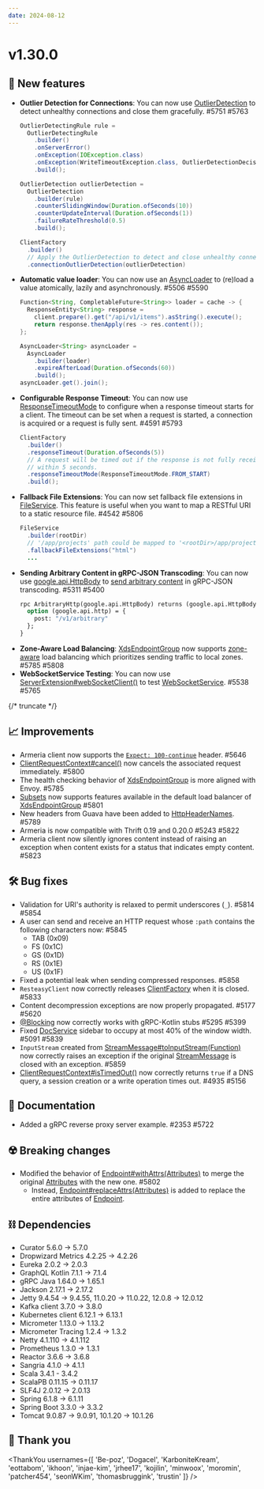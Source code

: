 ```yaml
---
date: 2024-08-12
---
```


# v1.30.0

## 🌟 New features

- **Outlier Detection for Connections**: You can now use [OutlierDetection](type) to detect unhealthy 
  connections and close them gracefully. #5751 #5763
  ```java
  OutlierDetectingRule rule =
    OutlierDetectingRule
      .builder()
      .onServerError()
      .onException(IOException.class)
      .onException(WriteTimeoutException.class, OutlierDetectionDecision.FATAL)
      .build();
  
  OutlierDetection outlierDetection = 
    OutlierDetection
      .builder(rule)
      .counterSlidingWindow(Duration.ofSeconds(10))
      .counterUpdateInterval(Duration.ofSeconds(1))
      .failureRateThreshold(0.5)
      .build();
  
  ClientFactory
    .builder()
    // Apply the OutlierDetection to detect and close unhealthy connections
    .connectionOutlierDetection(outlierDetection)
  ```
- **Automatic value loader**: You can now use an [AsyncLoader](type) to (re)load a value atomically, lazily and 
  asynchronously. #5506 #5590
  ```java
  Function<String, CompletableFuture<String>> loader = cache -> {
    ResponseEntity<String> response =
      client.prepare().get("/api/v1/items").asString().execute();
      return response.thenApply(res -> res.content());
  };

  AsyncLoader<String> asyncLoader =
    AsyncLoader
      .builder(loader)
      .expireAfterLoad(Duration.ofSeconds(60))
      .build();
  asyncLoader.get().join();
  ```
- **Configurable Response Timeout**: You can now use [ResponseTimeoutMode](type) to configure when a response
  timeout starts for a client. The timeout can be set when a request is started, a connection is acquired or a 
  request is fully sent. #4591 #5793
  ```java
  ClientFactory
    .builder()
    .responseTimeout(Duration.ofSeconds(5))
    // A request will be timed out if the response is not fully received
    // within 5 seconds.
    .responseTimeoutMode(ResponseTimeoutMode.FROM_START)
    .build();
  ```
- **Fallback File Extensions**: You can now set fallback file extensions in [FileService](type).
  This feature is useful when you want to map a RESTful URI to a static resource file. #4542 #5806
  ```java
  FileService
    .builder(rootDir)
    // '/app/projects' path could be mapped to '<rootDir>/app/projects.html'
    .fallbackFileExtensions("html")
    ...
  ```
- **Sending Arbitrary Content in gRPC-JSON Transcoding**: You can now use [google.api.HttpBody](https://github.com/googleapis/googleapis/blob/master/google/api/httpbody.proto)
  to [send arbitrary content](https://www.envoyproxy.io/docs/envoy/latest/configuration/http/http_filters/grpc_json_transcoder_filter#sending-arbitrary-content)
  in gRPC-JSON transcoding. #5311 #5400
  ```protobuf
  rpc ArbitraryHttp(google.api.HttpBody) returns (google.api.HttpBody) {
    option (google.api.http) = {
      post: "/v1/arbitrary"
    };
  }
  ```
- **Zone-Aware Load Balancing**: [XdsEndpointGroup](type) now supports [zone-aware](https://www.envoyproxy.io/docs/envoy/latest/intro/arch_overview/upstream/load_balancing/zone_aware)
  load balancing which prioritizes sending traffic to local zones. #5785 #5808
- **WebSocketService Testing**: You can now use [ServerExtension#webSocketClient()](type) to test [WebSocketService](type). #5538 #5765

{/* truncate */}

## 📈 Improvements

- Armeria client now supports the [`Expect: 100-continue`](https://developer.mozilla.org/en-US/docs/Web/HTTP/Status/100) header. #5646
- [ClientRequestContext#cancel()](type) now cancels the associated request immediately. #5800
- The health checking behavior of [XdsEndpointGroup](type) is more aligned with Envoy. #5785
- [Subsets](https://www.envoyproxy.io/docs/envoy/latest/intro/arch_overview/upstream/load_balancing/subsets#load-balancer-subsets) now
  supports features available in the default load balancer of [XdsEndpointGroup](type) #5801
- New headers from Guava have been added to [HttpHeaderNames](type). #5789
- Armeria is now compatible with Thrift 0.19 and 0.20.0 #5243 #5822
- Armeria client now silently ignores content instead of raising an exception when content exists for
  a status that indicates empty content. #5823

## 🛠️ Bug fixes

- Validation for URI's authority is relaxed to permit underscores (`_`). #5814 #5854
- A user can send and receive an HTTP request whose `:path` contains the following characters now: #5845
  - TAB (0x09)
  - FS (0x1C)
  - GS (0x1D)
  - RS (0x1E)
  - US (0x1F)
- Fixed a potential leak when sending compressed responses. #5858
- `ResteasyClient` now correctly releases [ClientFactory](type) when it is closed. #5833
- Content decompression exceptions are now properly propagated. #5177 #5620
- [@Blocking](type) now correctly works with gRPC-Kotlin stubs #5295 #5399
- Fixed [DocService](type) sidebar to occupy at most 40% of the window width. #5091 #5839
- `InputStream` created from [StreamMessage#toInputStream(Function)](type) now correctly raises 
  an exception if the original [StreamMessage](type) is closed with an exception. #5859
- [ClientRequestContext#isTimedOut()](type) now correctly returns `true` if a DNS query, a session creation or
  a write operation times out. #4935 #5156

## 📃 Documentation

- Added a gRPC reverse proxy server example. #2353 #5722

## ☢️ Breaking changes

- Modified the behavior of [Endpoint#withAttrs(Attributes)](type) to merge the original [Attributes](type) 
  with the new one. #5802
  - Instead, [Endpoint#replaceAttrs(Attributes)](type) is added to replace the entire attributes of [Endpoint](type).

## ⛓ Dependencies

- Curator 5.6.0 → 5.7.0
- Dropwizard Metrics 4.2.25 → 4.2.26
- Eureka 2.0.2 → 2.0.3
- GraphQL Kotlin 7.1.1 → 7.1.4
- gRPC Java 1.64.0 → 1.65.1
- Jackson 2.17.1 → 2.17.2
- Jetty 9.4.54 → 9.4.55, 11.0.20 → 11.0.22, 12.0.8 → 12.0.12
- Kafka client 3.7.0 → 3.8.0
- Kubernetes client 6.12.1 → 6.13.1
- Micrometer 1.13.0 → 1.13.2
- Micrometer Tracing 1.2.4 → 1.3.2
- Netty 4.1.110 → 4.1.112
- Prometheus 1.3.0 → 1.3.1
- Reactor 3.6.6 → 3.6.8
- Sangria 4.1.0 → 4.1.1
- Scala 3.4.1 - 3.4.2
- ScalaPB 0.11.15 → 0.11.17
- SLF4J 2.0.12 → 2.0.13
- Spring 6.1.8 → 6.1.11
- Spring Boot 3.3.0 → 3.3.2
- Tomcat 9.0.87 → 9.0.91, 10.1.20 → 10.1.26

## 🙇 Thank you

<ThankYou usernames={[
  'Be-poz',
  'Dogacel',
  'KarboniteKream',
  'eottabom',
  'ikhoon',
  'injae-kim',
  'jrhee17',
  'kojilin',
  'minwoox',
  'moromin',
  'patcher454',
  'seonWKim',
  'thomasbruggink',
  'trustin'
]} />
